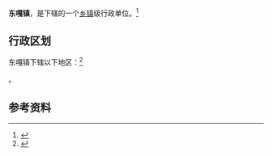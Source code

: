 {{中国乡级行政区|21/12/24/121/000}}

'''东嘎镇'''，是{{PRC admin/fullname|21/12/24/121/000|3}}下辖的一个[[乡镇|乡镇]]级行政单位。<ref>{{PRC admin/ref sgc|{{PRC admin/parent|21/12/24/121/000}}}}</ref>

== 行政区划 ==

东嘎镇下辖以下地区：<ref>{{PRC admin/ref sgc|21/12/24/121/000}}</ref>

{{PRC admin/children|21/12/24/121/000}}。

== 参考资料 ==

{{reflist}}

{{行政区划小作品}}
{{PRC admin/navcat|21/12/24/121/000}}